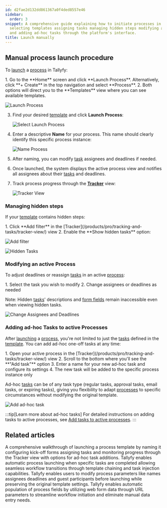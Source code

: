 ```yaml
---
id: d2fae2d132dd861367a0f4ded8557e46
sidebar:
  order: 3
snippet: A comprehensive guide explaining how to initiate processes in Tallyfy by
  selecting templates assigning tasks managing hidden steps modifying active processes
  and adding ad-hoc tasks through the platform's interface.
title: Launch manually
---
```



## Manual process launch procedure

To [launch](/products/pro/launching/) a [process](/products/pro/tracking-and-tasks/processes/) in Tallyfy:

<Steps>
1. Go to the **Home** screen and click **Launch Process**. Alternatively, click **+ Create** in the top navigation and select **Process**.
2. Both options will direct you to the **Templates** view where you can see available templates.

   ![Launch Process](https://screenshots.tallyfy.com/tallyfy%2Fpro%2Fdesktop-light-launch-process-from-home.png)

3. Find your desired [template](/products/pro/documenting/templates/) and click **Launch Process**:

   ![Select Launch Process](https://screenshots.tallyfy.com/tallyfy%2Fpro%2Fdesktop-light-click-launch-process.png)

4. Enter a descriptive **Name** for your process. This name should clearly identify this specific process instance:

   ![Name Process](https://screenshots.tallyfy.com/tallyfy%2Fpro%2Fdesktop-light-name-process-before-launch.png)

5. After naming, you can modify [task](/products/pro/tracking-and-tasks/tasks/) assignees and deadlines if needed.

6. Once launched, the system displays the active process view and notifies all assignees about their [tasks](/products/pro/tracking-and-tasks/tasks/) and deadlines.

7. Track process progress through the **[Tracker](/products/pro/tracking-and-tasks/tracker-view/)** view:

   ![Tracker View](https://screenshots.tallyfy.com/tallyfy%2Fpro%2Fdesktop-light-showcase-tracker-tab.png)
</Steps>

### Managing hidden steps

If your [template](/products/pro/documenting/templates/) contains hidden steps:

<Steps>
1. Click **Add filter** in the [Tracker](/products/pro/tracking-and-tasks/tracker-view/) view
2. Enable the **Show hidden tasks** option:

![Add filter](https://screenshots.tallyfy.com/tallyfy%2Fpro%2Fdesktop-light-click-filter.png)

![Hidden Tasks](https://screenshots.tallyfy.com/tallyfy%2Fpro%2Fdesktop-light-click-show-hidden-tasks.png)
</Steps>

### Modifying an active Process

To adjust deadlines or reassign [tasks](/products/pro/tracking-and-tasks/tasks/) in an active [process](/products/pro/tracking-and-tasks/processes/):

<Steps>
1. Select the task you wish to modify
2. Change assignees or deadlines as needed
</Steps>

Note: Hidden [tasks](/products/pro/tracking-and-tasks/tasks/)\' descriptions and [form fields](/products/pro/tracking-and-tasks/tasks/what-are-form-fields-in-tallyfy/) remain inaccessible even when viewing hidden tasks.

![Change Assignees and Deadlines](https://screenshots.tallyfy.com/tallyfy%2Fpro%2Fdesktop-light-change-deadlines-ongoing-process.png)

### Adding ad-hoc Tasks to active Processes

After [launching](/products/pro/launching/) a [process](/products/pro/tracking-and-tasks/processes/), you're not limited to just the [tasks](/products/pro/tracking-and-tasks/tasks/) defined in the [template](/products/pro/documenting/templates/). You can add ad-hoc one-off tasks at any time:

<Steps>
1. Open your active process in the [Tracker](/products/pro/tracking-and-tasks/tracker-view/) view
2. Scroll to the bottom where you'll see the **"Add task"** option
3. Enter a name for your new ad-hoc task and configure its settings
4. The new task will be added to the specific process instance only
</Steps>

Ad-hoc [tasks](/products/pro/tracking-and-tasks/tasks/) can be of any task type (regular tasks, approval tasks, email tasks, or expiring tasks), giving you flexibility to adapt [processes](/products/pro/tracking-and-tasks/processes/) to specific circumstances without modifying the original template.

![Add ad-hoc task](https://screenshots.tallyfy.com/tallyfy%2Fpro%2Fdesktop-light-add-task-to-ongoing-process.png)

:::tip[Learn more about ad-hoc tasks]
For detailed instructions on adding tasks to active processes, see [Add tasks to active processes](/products/pro/tracking-and-tasks/processes/edit-processes/how-can-i-add-tasks-to-active-processes-on-tallyfy/).
:::


## Related articles
<CardGrid>
<LinkTitleCard header="<b>Tutorials > Launch a process</b>" href="/products/pro/tutorials/your-first-process/" > A comprehensive walkthrough of launching a process template by naming it configuring kick-off forms assigning tasks and monitoring progress through the Tracker view with options for ad-hoc task additions. </LinkTitleCard>
<LinkTitleCard header="<b>Launching > Launch another process when a task is completed</b>" href="/products/pro/launching/launch-process-when-task-is-completed/" > Tallyfy enables automatic process launching when specific tasks are completed allowing seamless workflow transitions through template chaining and task injection capabilities. </LinkTitleCard>
<LinkTitleCard header="<b>Launching > Edit before launch</b>" href="/products/pro/launching/how-can-i-edit-a-process-before-launching/" > Tallyfy enables users to modify process parameters like names assignees deadlines and guest participants before launching while preserving the original template settings. </LinkTitleCard>
<LinkTitleCard header="<b>Launching > Launch a process from a web form</b>" href="/products/pro/launching/how-to-launch-a-tallyfy-process-from-a-webform/" > Tallyfy enables automatic population of process fields by utilizing web form data through URL parameters to streamline workflow initiation and eliminate manual data entry needs. </LinkTitleCard>
</CardGrid>